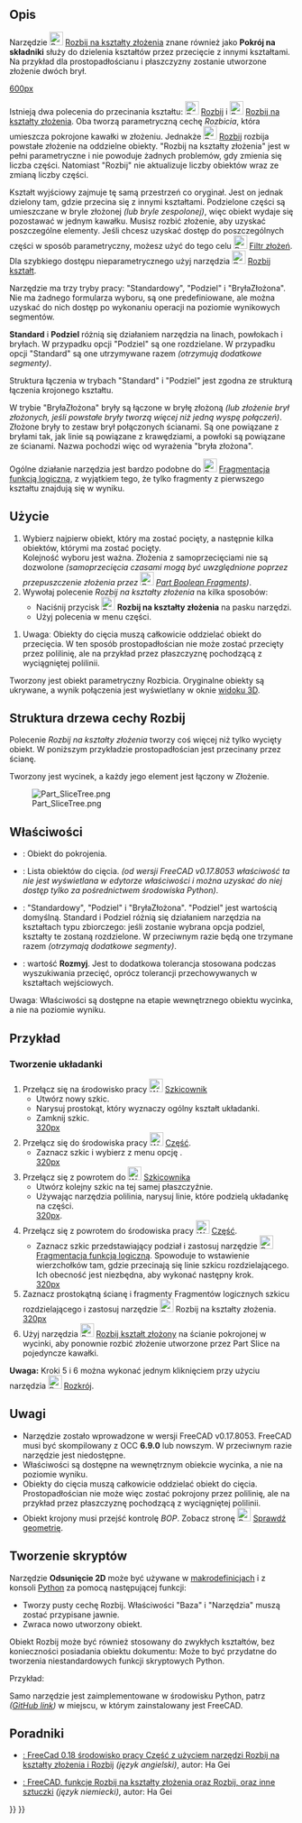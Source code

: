 <languages/>
{{Docnav/pl
|[[Part_SliceApart/pl|Rozbij]]
|[[Part_XOR/pl|Logiczny XOR]]
|[[Part_Workbench/pl|środowisko pracy Część]]
|IconL=Part_SliceApart.svg
|IconR=Part_XOR.svg
|IconC=Workbench_Part.svg
}}

{{GuiCommand/pl
|Name=Part Slice
|Name/pl=Część: Rozbij na kształty złożenia
|MenuLocation=Część → Rozdziel → Rozbij na kształty złożenia
|Workbenches=[[Part_Workbench/pl|Część]]
|Version=0.17
|SeeAlso=[[Part_BooleanFragments/pl|Funkcja logiczna rozdzielająca]], [[Part_XOR/pl|Logiczny XOR]], [[Part_CompJoinFeatures/pl|Połącz obiekty]], [[Part_Boolean/pl|Operacje logiczne na bryłach]]
}}

<span id="Description"></span>
==Opis== 

Narzędzie [[Image:Part_Slice.svg|24px]] [[Part_Slice/pl|Rozbij na kształty złożenia]] znane również jako '''Pokrój na składniki''' służy do dzielenia kształtów przez przecięcie z innymi kształtami. Na przykład dla prostopadłościanu i płaszczyzny zostanie utworzone złożenie dwóch brył.

[[image:Part_Slice_Demo.png|600px]]

{{Caption| Powyżej: elementy zostały później ręcznie rozsunięte, aby uwidocznić cięcie.}}

Istnieją dwa polecenia do przecinania kształtu: [[Image:Part_SliceApart.svg|24px]] [[Part_SliceApart/pl|Rozbij]] i [[Image:Part_Slice.svg|24px]] [[Part_Slice|Rozbij na kształty złożenia]]. Oba tworzą parametryczną cechę ''Rozbicia'', która umieszcza pokrojone kawałki w złożeniu. Jednakże [[Image:Part_SliceApart.svg|24px]] [[Part_SliceApart/pl|Rozbij]] rozbija powstałe złożenie na oddzielne obiekty. "Rozbij na kształty złożenia" jest w pełni parametryczne i nie powoduje żadnych problemów, gdy zmienia się liczba części. Natomiast "Rozbij" nie aktualizuje liczby obiektów wraz ze zmianą liczby części.

Kształt wyjściowy zajmuje tę samą przestrzeń co oryginał. Jest on jednak dzielony tam, gdzie przecina się z innymi kształtami. Podzielone części są umieszczane w bryle złożonej ''(lub bryle zespolonej)'', więc obiekt wydaje się pozostawać w jednym kawałku. Musisz rozbić złożenie, aby uzyskać poszczególne elementy. Jeśli chcesz uzyskać dostęp do poszczególnych części w sposób parametryczny, możesz użyć do tego celu [[Image:Part_CompoundFilter.svg|24px]] [[Part_CompoundFilter/pl|Filtr złożeń]]. Dla szybkiego dostępu nieparametrycznego użyj narzędzia [[Image:Draft_Downgrade.svg|24px]] [[Draft_Downgrade/pl|Rozbij kształt]].

Narzędzie ma trzy tryby pracy: "Standardowy", "Podziel" i "BryłaZłożona". Nie ma żadnego formularza wyboru, są one predefiniowane, ale można uzyskać do nich dostęp po wykonaniu operacji na poziomie wynikowych segmentów.

'''Standard''' i '''Podziel''' różnią się działaniem narzędzia na linach, powłokach i bryłach. W przypadku opcji "Podziel" są one rozdzielane. W przypadku opcji "Standard" są one utrzymywane razem ''(otrzymują dodatkowe segmenty)''.

Struktura łączenia w trybach "Standard" i "Podziel" jest zgodna ze strukturą łączenia krojonego kształtu. 

W trybie "BryłaZłożona" bryły są łączone w bryłę złożoną ''(lub złożenie brył złożonych, jeśli powstałe bryły tworzą więcej niż jedną wyspę połączeń)''. Złożone bryły to zestaw brył połączonych ścianami. Są one powiązane z bryłami tak, jak linie są powiązane z krawędziami, a powłoki są powiązane ze ścianami. Nazwa pochodzi więc od wyrażenia "bryła złożona".

Ogólne działanie narzędzia jest bardzo podobne do [[Image:Part_BooleanFragments.svg|24px]] [[Part_BooleanFragments/pl|Fragmentacja funkcją logiczną]], z wyjątkiem tego, że tylko fragmenty z pierwszego kształtu znajdują się w wyniku.

<span id="Usage"></span>
==Użycie== 

# Wybierz najpierw obiekt, który ma zostać pocięty, a następnie kilka obiektów, którymi ma zostać pocięty. <br /> Kolejność wyboru jest ważna. Złożenia z samoprzecięciami nie są dozwolone ''(samoprzecięcia czasami mogą być uwzględnione poprzez przepuszczenie złożenia przez [[Image:Part_BooleanFragments.svg|24px]] [[Part_BooleanFragments/pl|Part Boolean Fragments]])''.
# Wywołaj polecenie ''Rozbij na kształty złożenia '' na kilka sposobów:
#* Naciśnij przycisk [[Image:Part_Slice.svg|24px]] '''Rozbij na kształty złożenia''' na pasku narzędzi.
#* Użyj polecenia {{MenuCommand|Część → Rozdziel → Rozbij na kształty złożenia }} w menu części.

# Uwagaː Obiekty do cięcia muszą całkowicie oddzielać obiekt do przecięcia. W ten sposób prostopadłościan nie może zostać przecięty przez polilinię, ale na przykład przez płaszczyznę pochodzącą z wyciągniętej polilinii. 

Tworzony jest obiekt parametryczny Rozbicia. Oryginalne obiekty są ukrywane, a wynik połączenia jest wyświetlany w oknie [[3D_view/pl|widoku 3D]].

==Struktura drzewa cechy Rozbij==
Polecenie ''Rozbij na kształty złożenia'' tworzy coś więcej niż tylko wycięty obiekt. W poniższym przykładzie prostopadłościan jest przecinany przez ścianę.

Tworzony jest wycinek, a każdy jego element jest łączony w Złożenie.

[[Image:Part_SliceTree.png]]

<span id="Properties"></span>
==Właściwości== 

{{TitleProperty|Rozkrój}}
* {{PropertyData|Baza}}: Obiekt do pokrojenia.
* {{PropertyData|Narzędzia}}: Lista obiektów do cięcia. ''(od wersji FreeCAD v0.17.8053 właściwość ta nie jest wyświetlana w edytorze właściwości i można uzyskać do niej dostęp tylko za pośrednictwem środowiska Python)''.
* {{PropertyData|Tryb}}: "Standardowy", "Podziel" i "BryłaZłożona". "Podziel" jest wartością domyślną. Standard i Podziel różnią się działaniem narzędzia na kształtach typu zbiorczego: jeśli zostanie wybrana opcja podziel, kształty te zostaną rozdzielone. W przeciwnym razie będą one trzymane razem ''(otrzymają dodatkowe segmenty)''.
* {{PropertyData|Tolerancja}}: wartość '''Rozmyj'''. Jest to dodatkowa tolerancja stosowana podczas wyszukiwania przecięć, oprócz tolerancji przechowywanych w kształtach wejściowych.

̈Uwagaː Właściwości są dostępne na etapie wewnętrznego obiektu wycinka, a nie na poziomie wyniku.

<span id="Example"></span>
==Przykład==

<span id="Creating_a_Puzzle"></span>
===Tworzenie układanki===

# Przełącz się na środowisko pracy [[Image:Workbench_Sketcher.svg|24px]] [[Sketcher_Workbench/pl|Szkicownik]]
#* Utwórz nowy szkic.
#* Narysuj prostokąt, który wyznaczy ogólny kształt układanki.
#* Zamknij szkic. <br>[[image:slice_example_step1.png|320px]]
# Przełącz się do środowiska pracy [[Image:Workbench_Part.svg|24px]] [[Part_Workbench/pl|Część]]. 
#* Zaznacz szkic i wybierz z menu opcję {{MenuCommand|Część → [[Image:Part_MakeFace.svg|24px]] [[Part_MakeFace/pl|Utwórz ścianę z polilinii]]}}. <br>[[image:slice_example_step2.png|320px]]
# Przełącz się z powrotem do [[Image:Workbench_Sketcher.svg|24px]] [[Sketcher_Workbench/pl|Szkicownika]]
#* Utwórz kolejny szkic na tej samej płaszczyźnie. 
#* Używając narzędzia polilinia, narysuj linie, które podzielą układankę na części.<br>[[image:slice_example_step3.png|320px]].
# Przełącz się z powrotem do środowiska pracy [[Image:Workbench_Part.svg|24px]] [[Part_Workbench/pl|Część]].
#* Zaznacz szkic przedstawiający podział i zastosuj narzędzie [[Image:Part_BooleanFragments.svg|24px]] [[Part_BooleanFragments/pl|Fragmentacja funkcją logiczną]]. Spowoduje to wstawienie wierzchołków tam, gdzie przecinają się linie szkicu rozdzielającego. Ich obecność jest niezbędna, aby wykonać następny krok. <br>[[image:slice_example_step4.png|320px]]
# Zaznacz prostokątną ścianę i fragmenty Fragmentów logicznych szkicu rozdzielającego i zastosuj narzędzie [[Image:Part_Slice.svg|24px]] Rozbij na kształty złożenia.<br>[[image:slice_example_step5.png|320px]]
# Użyj narzędzia [[Image:Part_ExplodeCompound.svg|24px]] [[Part_ExplodeCompound/pl|Rozbij kształt złożony]] na ścianie pokrojonej w wycinki, aby ponownie rozbić złożenie utworzone przez Part Slice na pojedyncze kawałki.

'''Uwaga:''' Kroki 5 i 6 można wykonać jednym kliknięciem przy użyciu narzędzia [[Image:Part_SliceApart.svg|24px]] [[Part_SliceApart/pl|Rozkrój]].

<span id="Notes"></span>
==Uwagi== 

* Narzędzie zostało wprowadzone w wersji FreeCAD v0.17.8053. FreeCAD musi być skompilowany z OCC '''6.9.0''' lub nowszym. W przeciwnym razie narzędzie jest niedostępne.
* Właściwości są dostępne na wewnętrznym obiekcie wycinka, a nie na poziomie wyniku.
* Obiekty do cięcia muszą całkowicie oddzielać obiekt do cięcia. Prostopadłościan nie może więc zostać pokrojony przez polilinię, ale na przykład przez płaszczyznę pochodzącą z wyciągniętej polilinii.
* Obiekt krojony musi przejść kontrolę ''BOP''. Zobacz stronę [[Image:Part_CheckGeometry.svg|24px]] [[Part_CheckGeometry/pl|Sprawdź geometrię]].

<span id="Scripting"></span>
==Tworzenie skryptów== 

Narzędzie '''Odsunięcie 2D''' może być używane w [[macros/pl|makrodefinicjach]] i z konsoli [[Python/pl|Python]] za pomocą następującej funkcji:
{{Code|code=BOPTools.SplitFeatures.makeSlice(name)}}

* Tworzy pusty cechę Rozbij. Właściwości "Baza" i "Narzędzia" muszą zostać przypisane jawnie.
* Zwraca nowo utworzony obiekt.

Obiekt Rozbij może być również stosowany do zwykłych kształtów, bez konieczności posiadania obiektu dokumentu:
{{Code|code=BOPTools.SplitAPI.slice(base_shape, tool_shapes, mode, tolerance = 0.0)}}
Może to być przydatne do tworzenia niestandardowych funkcji skryptowych Python.


Przykład:
{{code|code=
import BOPTools.SplitFeatures
j = BOPTools.SplitFeatures.makeSlice(name= 'Slice')
j.Base = FreeCADGui.Selection.getSelection()[0]
j.Tools = FreeCADGui.Selection.getSelection()[1:]
}}

Samo narzędzie jest zaimplementowane w środowisku Python, patrz {{FileName|/Mod/Part/BOPTools/SplitFeatures.py}} ''([https://github.com/FreeCAD/FreeCAD/blob/master/src/Mod/Part/BOPTools/SplitFeatures.py GitHub link])'' w miejscu, w którym zainstalowany jest FreeCAD.


<span id="Tutorials"></span>
==Poradniki== 

* [https://www.youtube.com/watch?v=tzHkQaHgrfQ : FreeCad 0.18 środowisko pracy Część z użyciem narzędzi Rozbij na kształty złożenia i Rozbij] ''(język angielski)'', autor: Ha Gei

* [https://www.youtube.com/watch?v=JJAL5JmqqKQ : FreeCAD, funkcje Rozbij na kształty złożenia oraz Rozbij, oraz inne sztuczki] ''(język niemiecki)'', autor: Ha Gei


{{Docnav/pl
|[[Part_SliceApart/pl|Rozbij]]
|[[Part_XOR/pl|Logiczny XOR]]
|[[Part_Workbench/pl|środowisko pracy Część]]
|IconL=Part_SliceApart.svg
|IconR=Part_XOR.svg
|IconC=Workbench_Part.svg
}}

{{Part Tools navi{{#translation:}}}}
{{Userdocnavi{{#translation:}}}}